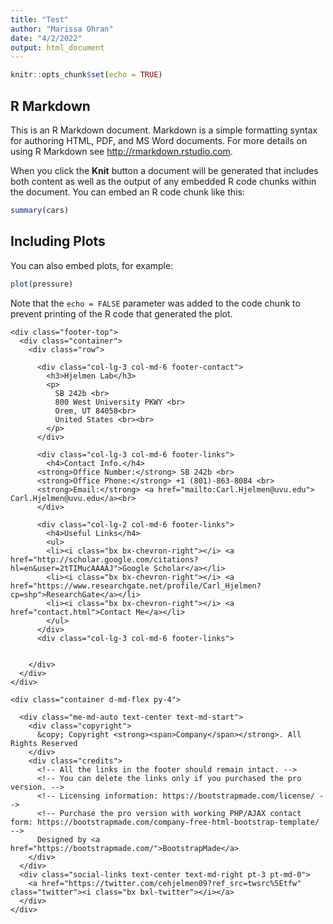 ```yaml
---
title: "Test"
author: "Marissa Ohran"
date: "4/2/2022"
output: html_document
---
```


```r
knitr::opts_chunk$set(echo = TRUE)
```

## R Markdown

This is an R Markdown document. Markdown is a simple formatting syntax for authoring HTML, PDF, and MS Word documents. For more details on using R Markdown see <http://rmarkdown.rstudio.com>.

When you click the **Knit** button a document will be generated that includes both content as well as the output of any embedded R code chunks within the document. You can embed an R code chunk like this:

```r
summary(cars)
```

## Including Plots

You can also embed plots, for example:

```r
plot(pressure)
```

Note that the `echo = FALSE` parameter was added to the code chunk to prevent printing of the R code that generated the plot.


 <!-- ======= Footer ======= -->
  <footer id="footer">

    <div class="footer-top">
      <div class="container">
        <div class="row">

          <div class="col-lg-3 col-md-6 footer-contact">
            <h3>Hjelmen Lab</h3>
            <p>
              SB 242b <br>
			  800 West University PKWY <br>
              Orem, UT 84058<br>
              United States <br><br>
            </p>
          </div>

          <div class="col-lg-3 col-md-6 footer-links">
            <h4>Contact Info.</h4>
          <strong>Office Number:</strong> SB 242b <br>
		  <strong>Office Phone:</strong> +1 (801)-863-8084 <br>
		  <strong>Email:</strong> <a href="mailto:Carl.Hjelmen@uvu.edu"> Carl.Hjelmen@uvu.edu</a><br>
          </div>
		  
          <div class="col-lg-2 col-md-6 footer-links">
            <h4>Useful Links</h4>
            <ul>
			<li><i class="bx bx-chevron-right"></i> <a href="http://scholar.google.com/citations?hl=en&user=2tTIMucAAAAJ">Google Scholar</a></li>
			<li><i class="bx bx-chevron-right"></i> <a href="https://www.researchgate.net/profile/Carl_Hjelmen?cp=shp">ResearchGate</a></li>
			<li><i class="bx bx-chevron-right"></i> <a href="contact.html">Contact Me</a></li>
            </ul>
          </div>
          <div class="col-lg-3 col-md-6 footer-links">


        </div>
      </div>
    </div>

    <div class="container d-md-flex py-4">

      <div class="me-md-auto text-center text-md-start">
        <div class="copyright">
          &copy; Copyright <strong><span>Company</span></strong>. All Rights Reserved
        </div>
        <div class="credits">
          <!-- All the links in the footer should remain intact. -->
          <!-- You can delete the links only if you purchased the pro version. -->
          <!-- Licensing information: https://bootstrapmade.com/license/ -->
          <!-- Purchase the pro version with working PHP/AJAX contact form: https://bootstrapmade.com/company-free-html-bootstrap-template/ -->
          Designed by <a href="https://bootstrapmade.com/">BootstrapMade</a>
        </div>
      </div>
      <div class="social-links text-center text-md-right pt-3 pt-md-0">
        <a href="https://twitter.com/cehjelmen09?ref_src=twsrc%5Etfw" class="twitter"><i class="bx bxl-twitter"></i></a>
      </div>
    </div>
  </footer><!-- End Footer -->
